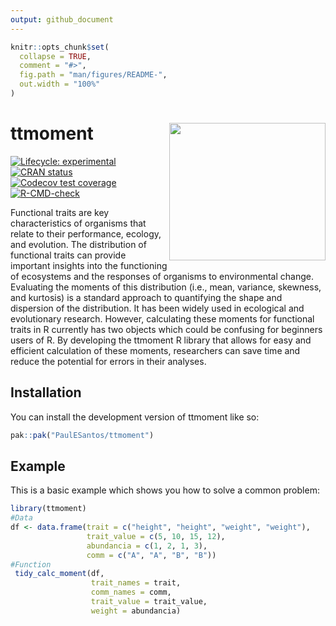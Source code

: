 ```yaml
---
output: github_document
---
```


<!-- README.md is generated from README.Rmd. Please edit that file -->

```r
knitr::opts_chunk$set(
  collapse = TRUE,
  comment = "#>",
  fig.path = "man/figures/README-",
  out.width = "100%"
)
```

# ttmoment <a href='https://github.com/PaulESantos/ttmoment'><img src='man/figures/logo_ttmoment.png' align="right" height="220" width="250" /></a>

<!-- badges: start -->
[![Lifecycle: experimental](https://img.shields.io/badge/lifecycle-experimental-orange.svg)](https://lifecycle.r-lib.org/articles/stages.html#experimental)
[![CRAN status](https://www.r-pkg.org/badges/version/ttmoment)](https://CRAN.R-project.org/package=ttmoment)
[![Codecov test coverage](https://codecov.io/gh/PaulESantos/ttmoment/branch/main/graph/badge.svg)](https://app.codecov.io/gh/PaulESantos/ttmoment?branch=main)
[![R-CMD-check](https://github.com/PaulESantos/ttmoment/actions/workflows/R-CMD-check.yaml/badge.svg)](https://github.com/PaulESantos/ttmoment/actions/workflows/R-CMD-check.yaml)
<!-- badges: end -->

Functional traits are key characteristics of organisms that relate to their performance, ecology, and evolution. The distribution of functional traits can provide important insights into the functioning of ecosystems and the responses of organisms to environmental change. Evaluating the moments of this distribution (i.e., mean, variance, skewness, and kurtosis) is a standard approach to quantifying the shape and dispersion of the distribution. It has been widely used in ecological and evolutionary research. However, calculating these moments for functional traits in R currently has two objects which could be confusing for beginners users of R. By developing the ttmoment R library that allows for easy and efficient calculation of these moments, researchers can save time and reduce the potential for errors in their analyses.

## Installation

You can install the development version of ttmoment like so:

``` r
pak::pak("PaulESantos/ttmoment")
```

## Example

This is a basic example which shows you how to solve a common problem:

```r
library(ttmoment)
#Data
df <- data.frame(trait = c("height", "height", "weight", "weight"),
                 trait_value = c(5, 10, 15, 12),
                 abundancia = c(1, 2, 1, 3),
                 comm = c("A", "A", "B", "B"))
#Function                          
 tidy_calc_moment(df, 
                  trait_names = trait,
                  comm_names = comm,
                  trait_value = trait_value,
                  weight = abundancia)

```


